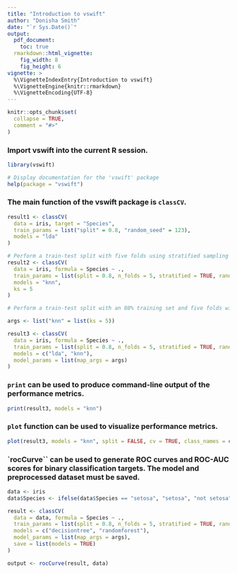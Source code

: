 ---
title: "Introduction to vswift"
author: "Donisha Smith"
date: "`r Sys.Date()`"
output:
  pdf_document:
    toc: true
  rmarkdown::html_vignette:
    fig_width: 8
    fig_height: 6
vignette: >
  %\VignetteIndexEntry{Introduction to vswift}
  %\VignetteEngine{knitr::rmarkdown}
  %\VignetteEncoding{UTF-8}
---

```{r, include = FALSE}
knitr::opts_chunk$set(
  collapse = TRUE,
  comment = "#>"
)
```


### Import **vswift** into the current R session.
```{r setup}
library(vswift)

# Display documentation for the 'vswift' package
help(package = "vswift")
```


### The main function of the **vswift** package is `classCV`.
```{r}
result1 <- classCV(
  data = iris, target = "Species",
  train_params = list("split" = 0.8, "random_seed" = 123),
  models = "lda"
)

# Perform a train-test split with five folds using stratified sampling with K-Nearest Neighbors while also specifying an additional argument for knn to specify the number of neighbors to consider
result2 <- classCV(
  data = iris, formula = Species ~ .,
  train_params = list(split = 0.8, n_folds = 5, stratified = TRUE, random_seed = 123),
  models = "knn",
  ks = 5
)

# Perform a train-test split with an 80% training set and five folds with stratified sampling LDA and knn. Also specify an argument for knn and save the models for lda and knn.

args <- list("knn" = list(ks = 5))

result3 <- classCV(
  data = iris, formula = Species ~ .,
  train_params = list(split = 0.8, n_folds = 5, stratified = TRUE, random_seed = 123),
  models = c("lda", "knn"),
  model_params = list(map_args = args)
)
```

### `print` can be used to produce command-line output of the performance metrics.
```{r}
print(result3, models = "knn")
```


### `plot` function can be used to visualize performance metrics.
```{r}
plot(result3, models = "knn", split = FALSE, cv = TRUE, class_names = c("setosa", "virginica"), metrics = "precision")
```

### `rocCurve`` can be used to generate ROC curves and ROC-AUC scores for binary classification targets. The model and preprocessed dataset must be saved.
```{r}
data <- iris
data$Species <- ifelse(data$Species == "setosa", "setosa", "not setosa")

result <- classCV(
  data = data, formula = Species ~ .,
  train_params = list(split = 0.8, n_folds = 5, stratified = TRUE, random_seed = 123),
  models = c("decisiontree", "randomforest"),
  model_params = list(map_args = args),
  save = list(models = TRUE)
)

output <- rocCurve(result, data)
```
